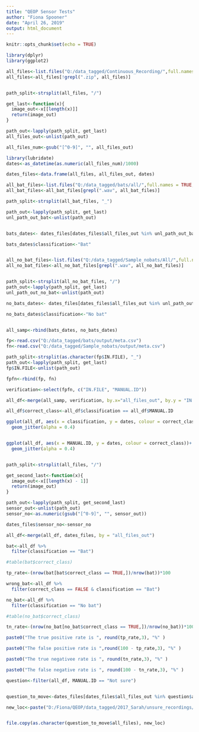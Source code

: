 ```yaml
---
title: "QEOP Sensor Tests"
author: "Fiona Spooner"
date: "April 26, 2019"
output: html_document
---
```


```r
knitr::opts_chunk$set(echo = TRUE)
```

```r
library(dplyr)
library(ggplot2)
```

```r
all_files<-list.files("Q:/data_tagged/Continuous_Recording/",full.names = TRUE, recursive = TRUE)
all_files<-all_files[!grepl(".zip", all_files)]


path_split<-strsplit(all_files, "/")

get_last<-function(x){
  image_out<-x[[length(x)]]
  return(image_out)
}

path_out<-lapply(path_split, get_last)
all_files_out<-unlist(path_out)

all_files_num<-gsub("[^0-9]", "", all_files_out) 

library(lubridate)
dates<-as_datetime(as.numeric(all_files_num)/1000)

dates_files<-data.frame(all_files, all_files_out, dates)
```



```r
all_bat_files<-list.files("Q:/data_tagged/bats/all/",full.names = TRUE, recursive = TRUE)
all_bat_files<-all_bat_files[grepl(".wav", all_bat_files)]

path_split<-strsplit(all_bat_files, "_")

path_out<-lapply(path_split, get_last)
unl_path_out_bat<-unlist(path_out)


bats_dates<- dates_files[dates_files$all_files_out %in% unl_path_out_bat,]

bats_dates$classification<-"Bat"


all_no_bat_files<-list.files("Q:/data_tagged/Sample_nobats/All/",full.names = TRUE, recursive = TRUE)
all_no_bat_files<-all_no_bat_files[grepl(".wav", all_no_bat_files)]


path_split<-strsplit(all_no_bat_files, "/")
path_out<-lapply(path_split, get_last)
unl_path_out_no_bat<-unlist(path_out)

no_bats_dates<- dates_files[dates_files$all_files_out %in% unl_path_out_no_bat,]

no_bats_dates$classification<-"No bat"


all_samp<-rbind(bats_dates, no_bats_dates)
```


```r
fp<-read.csv("Q:/data_tagged/bats/output/meta.csv")
fn<-read.csv("Q:/data_tagged/Sample_nobats/output/meta.csv")

path_split<-strsplit(as.character(fp$IN.FILE), "_")
path_out<-lapply(path_split, get_last)
fp$IN.FILE<-unlist(path_out)

fpfn<-rbind(fp, fn)

verification<-select(fpfn, c("IN.FILE", "MANUAL.ID"))

all_df<-merge(all_samp, verification, by.x="all_files_out", by.y = "IN.FILE")

all_df$correct_class<-all_df$classification == all_df$MANUAL.ID

```

```r

ggplot(all_df, aes(x = classification, y = dates, colour = correct_class))+
  geom_jitter(alpha = 0.4)


ggplot(all_df, aes(x = MANUAL.ID, y = dates, colour = correct_class))+
  geom_jitter(alpha = 0.4)


path_split<-strsplit(all_files, "/")

get_second_last<-function(x){
  image_out<-x[[length(x) - 1]]
  return(image_out)
}

path_out<-lapply(path_split, get_second_last)
sensor_out<-unlist(path_out)
sensor_no<-as.numeric(gsub("[^0-9]", "", sensor_out))

dates_files$sensor_no<-sensor_no

all_df<-merge(all_df, dates_files, by = "all_files_out")
```


```r

bat<-all_df %>%
  filter(classification == "Bat")

#table(bat$correct_class)

tp_rate<-(nrow(bat[bat$correct_class == TRUE,])/nrow(bat))*100

wrong_bat<-all_df %>%
  filter(correct_class == FALSE & classification == "Bat")

no_bat<-all_df %>%
  filter(classification == "No bat")

#table(no_bat$correct_class)

tn_rate<-(nrow(no_bat[no_bat$correct_class == TRUE,])/nrow(no_bat))*100

```

```r
paste0("The true positive rate is ", round(tp_rate,3), "%" )

paste0("The false positive rate is ",round(100 - tp_rate,3), "%" )

paste0("The true negativee rate is ", round(tn_rate,3), "%" )

paste0("The false negative rate is ", round(100 - tn_rate,3), "%" )

```




```r

question<-filter(all_df, MANUAL.ID == "Not sure")


question_to_move<-dates_files[dates_files$all_files_out %in% question$all_files_out,]

new_loc<-paste("D:/Fiona/QEOP/data_tagged/2017_Sarah/unsure_recordings/", question_to_move$all_files_out, sep = "")


file.copy(as.character(question_to_move$all_files), new_loc)

```
